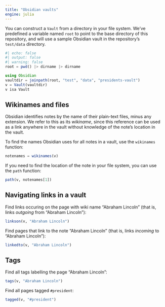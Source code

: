 ```yaml
---
title: "Obsidian vaults"
engine: julia
---
```


You can construct a `Vault` from a directory in your file system. We've predefined a variable named `root` to point to the base directory of this repository, and will use a sample Obsidian vault in the repository's `test/data` directory.

```julia
#| echo: false
#| output: false
#| warning: false
root = pwd() |> dirname |> dirname
```

```julia
using Obsidian
vaultdir = joinpath(root, "test", "data", "presidents-vault")
v = Vault(vaultdir)
v isa Vault
```


## Wikinames and files

Obsidian identifies notes by the name of their plain-text files, minus any extension. We refer to this as its *wikiname*, since this reference can be used as a link anywhere in the vault without knowledge of the note's location in the vault.

To find the names Obsidian uses for all notes in a vault, use the `wikinames` function:

```julia
notenames = wikinames(v)
```


If you need to find the location of the note in your file system, you can use the `path` function:

```julia
path(v, notenames[1])
```


## Navigating links in a vault


Find links occuring on the page with wiki name "Abraham Lincoln" (that is, links *outgoing* from "Abraham Lincoln"):

```julia
linkson(v, "Abraham Lincoln")
```

Find pages that link to the note "Abraham Lincoln" (that is, links *incoming* to "Abraham Lincoln"):

```julia
linkedto(v, "Abraham Lincoln")
```


## Tags

Find all tags labelling the page "Abraham Lincoln":

```julia
tags(v, "Abraham Lincoln")
```

Find all pages tagged `#president`:


```julia
tagged(v, "#president")
```
